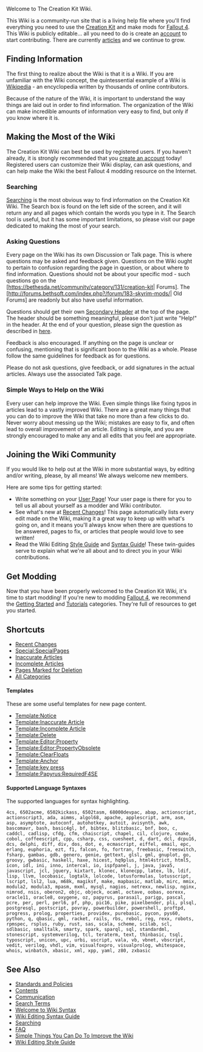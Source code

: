 Welcome to The Creation Kit Wiki.

This Wiki is a community-run site that is a living help file where you'll find everything you need to use the [[Creation Kit]] and make mods for [[Fallout 4]].
This Wiki is publicly editable... all you need to do is create an [[Special:Userlogin|account]] to start contributing.
There are currently [[Special:Statistics|{{NUMBEROFARTICLES}}]] [[Special:Allpages|articles]] and we continue to grow.

== Finding Information ==
The first thing to realize about the Wiki is that it is a Wiki.
If you are unfamiliar with the Wiki concept, the quintessential example of a Wiki is [http://en.wikipedia.org/wiki/Main_Page Wikipedia] - an encyclopedia written by thousands of online contributors.

Because of the nature of the Wiki, it is important to understand the way things are laid out in order to find information.
The organization of the Wiki can make incredible amounts of information very easy to find, but only if you know where it is.

== Making the Most of the Wiki ==
The Creation Kit Wiki can best be used by registered users.
If you haven't already, it is strongly recommended that you [[Special:Userlogin|create an account]] today!
Registered users can customize their Wiki display, can ask questions, and can help make the Wiki the best Fallout 4 modding resource on the Internet.

=== Searching ===
[[Help: Searching|Searching]] is the most obvious way to find information on the Creation Kit Wiki.
The Search box is found on the left side of the screen, and it will return any and all pages which contain the words you type in it.
The Search tool is useful, but it has some important limitations, so please visit our page dedicated to making the most of your search.

=== Asking Questions ===
Every page on the Wiki has its own Discussion or Talk page.
This is where questions may be asked and feedback given.
Questions on the Wiki ought to pertain to confusion regarding the page in question, or about where to find information.
Questions should not be about your specific mod - such questions go on the [https://bethesda.net/community/category/131/creation-kit| Forums].
The [http://forums.bethsoft.com/index.php?/forum/183-skyrim-mods/| Old Forums] are readonly but also have useful information.

Questions should get their own [[Help: Wiki Editing Syntax Guide#Headings|Secondary Header]] at the top of the page.
The header should be something meaningful, please don't just write "Help!" in the header.
At the end of your question, please sign the question as described in [[Help: Wiki Editing Syntax Guide#Signing a Page|here]].

Feedback is also encouraged.
If anything on the page is unclear or confusing, mentioning that is significant boon to the Wiki as a whole.
Please follow the same guidelines for feedback as for questions.

Please do not ask questions, give feedback, or add signatures in the actual articles.
Always use the associated Talk page.

=== Simple Ways to Help on the Wiki ===
Every user can help improve the Wiki.
Even simple things like fixing typos in articles lead to a vastly improved Wiki.
There are a great many things that you can do to improve the Wiki that take no more than a few clicks to do.
Never worry about messing up the Wiki; mistakes are easy to fix, and often lead to overall improvement of an article.
Editing is simple, and you are strongly encouraged to make any and all edits that you feel are appropriate.

== Joining the Wiki Community ==
If you would like to help out at the Wiki in more substantial ways, by editing and/or writing, please, by all means!
We always welcome new members.

Here are some tips for getting started:
* Write something on your [[Special:MyPage|User Page]]! Your user page is there for you to tell us all about yourself as a modder and Wiki contributor.
* See what's new at [[Special:Recentchanges|Recent Changes]]! This page automatically lists every edit made on the Wiki, making it a great way to keep up with what's going on, and it means you'll always know when there are questions to be answered, pages to fix, or articles that people would love to see written!
* Read the Wiki Editing [[Help:Wiki Editing Style Guide|Style Guide]] and [[Help:Wiki Editing Syntax Guide|Syntax Guide]]! These twin-guides serve to explain what we're all about and to direct you in your Wiki contributions.

== Get Modding ==
Now that you have been properly welcomed to the Creation Kit Wiki, it's time to start modding!
If you're new to modding [[Fallout 4]], we recommend the [[:Category: Getting Started|Getting Started]] and [[:Category:Tutorials|Tutorials]] categories.
They're full of resources to get you started.

== Shortcuts ==
* [[Special:RecentChanges|Recent Changes]]
* [[Special:SpecialPages]]
* [[Inaccurate Articles]]
* [[Incomplete Articles]]
* [[Pages Marked for Deletion]]
* [[Special:AllPages/Category:|All Categories]]

==== Templates ====
These are some useful templates for new page content.
* [[Template:Notice]]
* [[Template:Inaccurate Article]]
* [[Template:Incomplete Article]]
* [[Template:Delete]]
* [[Template:Editor:Property]]
* [[Template:Editor:PropertyObsolete]]
* [[Template:ClearFloats]]
* [[Template:Anchor]]
* [[Template:key press]]
* [[Template:Papyrus:RequiredF4SE]]

==== Supported Language Syntaxes ====
The supported languages for syntax highlighting.
<source lang="html4strict">
4cs, 6502acme, 6502kickass, 6502tasm, 68000devpac, abap, actionscript, actionscript3, ada, aimms, algol68, apache, applescript, arm, asm, asp, asymptote, autoconf, autohotkey, autoit, avisynth, awk, bascomavr, bash, basic4gl, bf, bibtex, blitzbasic, bnf, boo, c, caddcl, cadlisp, cfdg, cfm, chaiscript, chapel, cil, clojure, cmake, cobol, coffeescript, cpp, csharp, css, cuesheet, d, dart, dcl, dcpu16, dcs, delphi, diff, div, dos, dot, e, ecmascript, eiffel, email, epc, erlang, euphoria, ezt, f1, falcon, fo, fortran, freebasic, freeswitch, fsharp, gambas, gdb, genero, genie, gettext, glsl, gml, gnuplot, go, groovy, gwbasic, haskell, haxe, hicest, hq9plus, html4strict, html5, icon, idl, ini, inno, intercal, io, ispfpanel, j, java, java5, javascript, jcl, jquery, kixtart, klonec, klonecpp, latex, lb, ldif, lisp, llvm, locobasic, logtalk, lolcode, lotusformulas, lotusscript, lscript, lsl2, lua, m68k, magiksf, make, mapbasic, matlab, mirc, mmix, modula2, modula3, mpasm, mxml, mysql, nagios, netrexx, newlisp, nginx, nimrod, nsis, oberon2, objc, objeck, ocaml, octave, oobas, oorexx, oracle11, oracle8, oxygene, oz, papyrus, parasail, parigp, pascal, pcre, per, perl, perl6, pf, php, pic16, pike, pixelbender, pli, plsql, postgresql, postscript, povray, powerbuilder, powershell, proftpd, progress, prolog, properties, providex, purebasic, pycon, pys60, python, q, qbasic, qml, racket, rails, rbs, rebol, reg, rexx, robots, rpmspec, rsplus, ruby, rust, sas, scala, scheme, scilab, scl, sdlbasic, smalltalk, smarty, spark, sparql, sql, standardml, stonescript, systemverilog, tcl, teraterm, text, thinbasic, tsql, typoscript, unicon, upc, urbi, uscript, vala, vb, vbnet, vbscript, vedit, verilog, vhdl, vim, visualfoxpro, visualprolog, whitespace, whois, winbatch, xbasic, xml, xpp, yaml, z80, zxbasic
</source>

== See Also ==
* [[Standards and Policies]]
* [[:Help:Contents|Contents]]
* [[:Help:Communication|Communication]]
* [[:Help:Search Terms|Search Terms]]
* [[:Help:Welcome to Wiki Syntax|Welcome to Wiki Syntax]]
* [[:Help:Wiki Editing Syntax Guide|Wiki Editing Syntax Guide]]
* [[:Help:Searching|Searching]]
* [[:Help:FAQ|FAQ]]
* [[:Help:Simple Things You Can Do To Improve the Wiki|Simple Things You Can Do To Improve the Wiki]]
* [[:Help:Wiki Editing Style Guide|Wiki Editing Style Guide]]
